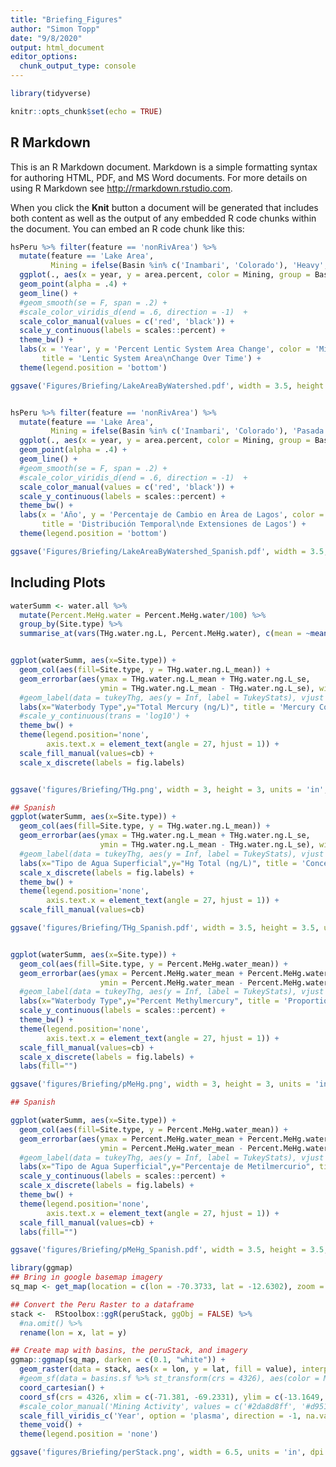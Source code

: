 ```yaml
---
title: "Briefing_Figures"
author: "Simon Topp"
date: "9/8/2020"
output: html_document
editor_options: 
  chunk_output_type: console
---
```


```r
library(tidyverse)

knitr::opts_chunk$set(echo = TRUE)
```

## R Markdown

This is an R Markdown document. Markdown is a simple formatting syntax for authoring HTML, PDF, and MS Word documents. For more details on using R Markdown see <http://rmarkdown.rstudio.com>.

When you click the **Knit** button a document will be generated that includes both content as well as the output of any embedded R code chunks within the document. You can embed an R code chunk like this:

```r
hsPeru %>% filter(feature == 'nonRivArea') %>%
  mutate(feature == 'Lake Area',
         Mining = ifelse(Basin %in% c('Inambari', 'Colorado'), 'Heavy', 'Minor')) %>%
  ggplot(., aes(x = year, y = area.percent, color = Mining, group = Basin)) + 
  geom_point(alpha = .4) + 
  geom_line() +
  #geom_smooth(se = F, span = .2) + 
  #scale_color_viridis_d(end = .6, direction = -1)  +
  scale_color_manual(values = c('red', 'black')) +
  scale_y_continuous(labels = scales::percent) +
  theme_bw() +
  labs(x = 'Year', y = 'Percent Lentic System Area Change', color = 'Mining Activity',
       title = 'Lentic System Area\nChange Over Time') + 
  theme(legend.position = 'bottom')

ggsave('Figures/Briefing/LakeAreaByWatershed.pdf', width = 3.5, height = 3.5, units = 'in', dpi = 600)


hsPeru %>% filter(feature == 'nonRivArea') %>%
  mutate(feature == 'Lake Area',
         Mining = ifelse(Basin %in% c('Inambari', 'Colorado'), 'Pasada', 'Menor')) %>%
  ggplot(., aes(x = year, y = area.percent, color = Mining, group = Basin)) + 
  geom_point(alpha = .4) + 
  geom_line() +
  #geom_smooth(se = F, span = .2) + 
  #scale_color_viridis_d(end = .6, direction = -1)  +
  scale_color_manual(values = c('red', 'black')) +
  scale_y_continuous(labels = scales::percent) +
  theme_bw() +
  labs(x = 'Año', y = 'Percentaje de Cambio en Àrea de Lagos', color = 'Actividad Minera',
       title = 'Distribución Temporal\nde Extensiones de Lagos') + 
  theme(legend.position = 'bottom')

ggsave('Figures/Briefing/LakeAreaByWatershed_Spanish.pdf', width = 3.5, height = 3.5, units = 'in', dpi = 600)
```

## Including Plots

```r
waterSumm <- water.all %>%
  mutate(Percent.MeHg.water = Percent.MeHg.water/100) %>%
  group_by(Site.type) %>%
  summarise_at(vars(THg.water.ng.L, Percent.MeHg.water), c(mean = ~mean(., na.rm = T), se = ~sd(., na.rm = T)/sqrt(sum(!is.na(.)))))


ggplot(waterSumm, aes(x=Site.type)) + 
  geom_col(aes(fill=Site.type, y = THg.water.ng.L_mean)) +
  geom_errorbar(aes(ymax = THg.water.ng.L_mean + THg.water.ng.L_se, 
                    ymin = THg.water.ng.L_mean - THg.water.ng.L_se), width = .2) +
  #geom_label(data = tukeyThg, aes(y = Inf, label = TukeyStats), vjust = 2, label.size = .2) +
  labs(x="Waterbody Type",y="Total Mercury (ng/L)", title = 'Mercury Concentration\nby Water Type') + 
  #scale_y_continuous(trans = 'log10') +
  theme_bw() + 
  theme(legend.position='none',
        axis.text.x = element_text(angle = 27, hjust = 1)) + 
  scale_fill_manual(values=cb) +
  scale_x_discrete(labels = fig.labels)


ggsave('figures/Briefing/THg.png', width = 3, height = 3, units = 'in', dpi = 600)

## Spanish
ggplot(waterSumm, aes(x=Site.type)) + 
  geom_col(aes(fill=Site.type, y = THg.water.ng.L_mean)) +
  geom_errorbar(aes(ymax = THg.water.ng.L_mean + THg.water.ng.L_se, 
                    ymin = THg.water.ng.L_mean - THg.water.ng.L_se), width = .2) +
  #geom_label(data = tukeyThg, aes(y = Inf, label = TukeyStats), vjust = 2, label.size = .2) +
  labs(x="Tipo de Agua Superficial",y="Hg Total (ng/L)", title = 'Concentracion de Mercurio\nde Tipo de Agua') + 
  scale_x_discrete(labels = fig.labels) +
  theme_bw() + 
  theme(legend.position='none',
        axis.text.x = element_text(angle = 27, hjust = 1)) + 
  scale_fill_manual(values=cb)

ggsave('figures/Briefing/THg_Spanish.pdf', width = 3.5, height = 3.5, units = 'in', dpi = 600)


ggplot(waterSumm, aes(x=Site.type)) + 
  geom_col(aes(fill=Site.type, y = Percent.MeHg.water_mean)) +
  geom_errorbar(aes(ymax = Percent.MeHg.water_mean + Percent.MeHg.water_se, 
                    ymin = Percent.MeHg.water_mean - Percent.MeHg.water_se), width = .2) +
  #geom_label(data = tukeyThg, aes(y = Inf, label = TukeyStats), vjust = 2, label.size = .2) +
  labs(x="Waterbody Type",y="Percent Methylmercury", title = 'Proportion Methylmercury\nby Water Type') + 
  scale_y_continuous(labels = scales::percent) +
  theme_bw() + 
  theme(legend.position='none',
        axis.text.x = element_text(angle = 27, hjust = 1)) + 
  scale_fill_manual(values=cb) + 
  scale_x_discrete(labels = fig.labels) +
  labs(fill="") 

ggsave('figures/Briefing/pMeHg.png', width = 3, height = 3, units = 'in', dpi = 600)

## Spanish

ggplot(waterSumm, aes(x=Site.type)) + 
  geom_col(aes(fill=Site.type, y = Percent.MeHg.water_mean)) +
  geom_errorbar(aes(ymax = Percent.MeHg.water_mean + Percent.MeHg.water_se, 
                    ymin = Percent.MeHg.water_mean - Percent.MeHg.water_se), width = .2) +
  #geom_label(data = tukeyThg, aes(y = Inf, label = TukeyStats), vjust = 2, label.size = .2) +
  labs(x="Tipo de Agua Superficial",y="Percentaje de Metilmercurio", title = 'Percentaje de Metilmercurio\nde Tipo de Agua') + 
  scale_y_continuous(labels = scales::percent) +
  scale_x_discrete(labels = fig.labels) +
  theme_bw() + 
  theme(legend.position='none',
        axis.text.x = element_text(angle = 27, hjust = 1)) + 
  scale_fill_manual(values=cb) + 
  labs(fill="") 

ggsave('figures/Briefing/pMeHg_Spanish.pdf', width = 3.5, height = 3.5, units = 'in', dpi = 600)
```


```r
library(ggmap)
## Bring in google basemap imagery
sq_map <- get_map(location = c(lon = -70.3733, lat = -12.6302), zoom = 8, source ='google', maptype = "satellite")

## Convert the Peru Raster to a dataframe
stack <-  RStoolbox::ggR(peruStack, ggObj = FALSE) %>%
  #na.omit() %>%
  rename(lon = x, lat = y)

## Create map with basins, the peruStack, and imagery
ggmap::ggmap(sq_map, darken = c(0.1, "white")) + 
  geom_raster(data = stack, aes(x = lon, y = lat, fill = value), interpolate = T) +
  #geom_sf(data = basins.sf %>% st_transform(crs = 4326), aes(color = Mined), inherit.aes = F, fill = 'transparent') + 
  coord_cartesian() +
  coord_sf(crs = 4326, xlim = c(-71.381, -69.2331), ylim = c(-13.1649, -12.2164)) +
  #scale_color_manual('Mining Activity', values = c('#2da8d8ff', '#d9514eff'), labels = c('Minor', 'Heavy')) +
  scale_fill_viridis_c('Year', option = 'plasma', direction = -1, na.value="transparent") + 
  theme_void() +
  theme(legend.position = 'none')

ggsave('figures/Briefing/perStack.png', width = 6.5, units = 'in', dpi = 600)
```

